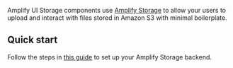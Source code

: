 
Amplify UI Storage components use [Amplify Storage](https://docs.amplify.aws/react/build-a-backend/storage/) to allow your users to upload and interact with files stored in Amazon S3 with minimal boilerplate.

## Quick start

Follow the steps in [this guide](https://docs.amplify.aws/react/build-a-backend/storage/set-up-storage/) to set up your Amplify Storage backend.